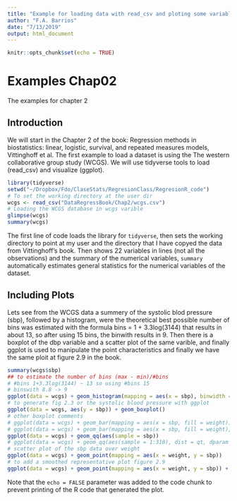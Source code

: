 ```yaml
---
title: "Example for loading data with read_csv and ploting some variables"
author: "F.A. Barrios"
date: "7/13/2019"
output: html_document
---
```


```r
knitr::opts_chunk$set(echo = TRUE)
```

# Examples Chap02

The examples for chapter 2

## Introduction

We will start in the Chapter 2 of the book: Regression methods in biostatistics: linear, logistic, survival, and repeated measures models, Vittinghoff et al. The first example to load a dataset is using the The western collaborative group study (WCGS).  We will use tidyverse tools to load (read_csv) and visualize (ggplot).

```r
library(tidyverse)
setwd("~/Dropbox/Fdo/ClaseStats/RegresionClass/RegresionR_code")
# To set the working directory at the user dir 
wcgs <- read_csv("DataRegressBook/Chap2/wcgs.csv")
# Loading the WCGS database in wcgs varible
glimpse(wcgs)
summary(wcgs)
```
  The first line of code loads the library for `tidyverse`, then sets the working directory to point at my user and the directory that I have copyed the data from Vittinghoff's book. Then shows 22 variables in lines (not all the observations) and the summary of the numerical variables, `summary` automatically estimates general statistics for the numerical variables of the dataset. 

## Including Plots

Lets see from the WCGS data a summery of the systolic blod pressure (sbp), followed by a histogram, were the theoretical best possible number of bins was estimated with the formula bins = 1 + 3.3log(3144) that results in about 13, so after using 15 bins, the binwith results in 9.
Then there is a boxplot of the dbp variable and a scatter plot of the same varible, and finally ggplot is used to manipulate the point characteristics and finally we have the same ploit at figure 2.9 in the book.

```r
summary(wcgs$sbp)
## to estimate the number of bins (max - min)/#bins
# #bins 1+3.3log(3144) ~ 13 so using #bins 15
# binswith 8.8 -> 9
ggplot(data = wcgs) + geom_histogram(mapping = aes(x = sbp), binwidth = 9.0)
# to generate fig 2.3 or the systolic blood pressure with ggplot
ggplot(data = wcgs, aes(y = sbp)) + geom_boxplot()
# other boxplot comments
# ggplot(data = wcgs) + geom_bar(mapping = aes(x = sbp, fill = weight))
# ggplot(data = wcgs) + geom_bar(mapping = aes(x = sbp, fill = weight), position = "dodge")
ggplot(data = wcgs) + geom_qq(aes(sample = sbp))
# ggplot(data = wcgs) + geom_qq(aes(sample = 1:310), dist = qt, dparam = list(df=5)) sample, sbp ..theoretical..
# scatter plot of the sbp data over weight 
ggplot(data = wcgs) + geom_point(mapping = aes(x = weight, y = sbp))
# to add a smoothed representative plot figure 2.9 
ggplot(data = wcgs) + geom_point(mapping = aes(x = weight, y = sbp)) + geom_smooth(mapping = aes(x = weight, y = sbp))
```

Note that the `echo = FALSE` parameter was added to the code chunk to prevent printing of the R code that generated the plot.
